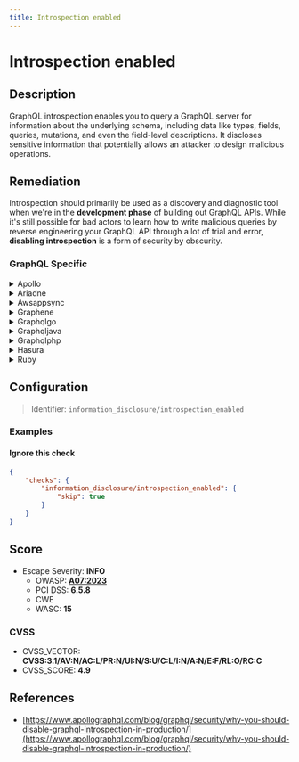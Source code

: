 ```yaml
---
title: Introspection enabled
---
```


# Introspection enabled

## Description

GraphQL introspection enables you to query a GraphQL server for information about the underlying schema, including data like types, fields, queries, mutations, and even the field-level descriptions.
It discloses sensitive information that potentially allows an attacker to design malicious operations.


## Remediation

Introspection should primarily be used as a discovery and diagnostic tool when we're in the **development phase** of building out GraphQL APIs.
While it's still possible for bad actors to learn how to write malicious queries by reverse engineering your GraphQL API through a lot of trial and error, **disabling introspection** is a form of security by obscurity.



### GraphQL Specific

<details>
    <summary>Apollo</summary>

To disable Introspection, either set `NODE_ENV` to `production` or enforce it :

 ```javascript
 const server = new ApolloServer({
   typeDefs,
   resolvers,
   introspection: false
 });
 ```

 Source: <https://escape.tech/blog/9-graphql-security-best-practices/>


</details>

<details>
    <summary>Ariadne</summary>

When defining the `ariadne.asgi.GraphQL` app make sure to add the flag `introspection=False`


</details>

<details>
    <summary>Awsappsync</summary>

Add ACL rule to prevent GraphQL __schema introspection queries to the API.
This is achieved by blocking any HTTP body that includes the string "__schema".
This would be entered into the Rule JSON editor when creating a web ACL in the AWS WAF Console.

```json
{
    "Name": "Block-Introspection",
    "Priority": 5,
    "Action": {
        "Block": {}
    },
    "VisibilityConfig": {
        "SampledRequestsEnabled": true,
        "CloudWatchMetricsEnabled": true,
        "MetricName": "Block-Introspection"
    },
    "Statement": {
        "ByteMatchStatement": {
            "FieldToMatch": {
                "Body": {}
            },
            "PositionalConstraint": "CONTAINS",
            "SearchString": "__schema",
            "TextTransformations": [
                {
                    "Type": "NONE",
                    "Priority": 0
                }
            ]
        }
    }
}
```

Don't forget to associate the previously created ACL rule with your AppSync API.

For more information refer to :

[AWS AppSync - Developer Guide](https://docs.aws.amazon.com/appsync/latest/devguide/what-is-appsync.html)

[Integrate an AppSync API with AWS WAF](https://docs.aws.amazon.com/appsync/latest/devguide/WAF-Integration.html)

[AWS Web Application Firewall](https://docs.aws.amazon.com/waf/latest/developerguide/waf-chapter.html)


</details>

<details>
    <summary>Graphene</summary>

When using Graphene, here is how you would disable introspection for your schema.

```python
from graphql import validate, parse
from graphene import ObjectType, Schema, String
from graphene.validation import DisableIntrospection


  class MyQuery(ObjectType):
  name = String(required=True)


  schema = Schema(query=MyQuery)

  # introspection queries will not be executed.

  validation_errors = validate(
    schema=schema.graphql_schema,
    document_ast=parse('THE QUERY'),
    rules=(
      DisableIntrospection,
    )
  )
```

Source: [docs.graphene-python.org](https://docs.graphene-python.org/en/latest/execution/queryvalidation/)


</details>

<details>
    <summary>Graphqlgo</summary>

`graphql-go/graphql` does not allow you to disable Introspection.

However, you can disable it with a custom middleware filtering the keyword `__schema`:

```go

func blockIntrospection(next http.Handler) http.Handler {
  return http.HandlerFunc(func(w http.ResponseWriter, r *http.Request) {
    bodyBytes, _ := ioutil.ReadAll(r.Body)
    r.Body.Close()
    r.Body = ioutil.NopCloser(bytes.NewBuffer(bodyBytes))
    body_lower := bytes.ToLower(bodyBytes)
    subslice := "__schema"
    if bytes.Contains(body_lower, []byte(subslice)) {
      no_introspection := "{\"errors\": [{\"message\": \"Introspection is disabled.\"}],\"data\": null}"
      w.Write([]byte(no_introspection))
    } else {
      next.ServeHTTP(w, r)
    }
  })
}

...

func main(){
  ...
  h := handler.New(...) // GraphQL handler

  http.Handle("/graphql", blockIntrospection(h))

}
```


</details>

<details>
    <summary>Graphqljava</summary>

```java
GraphQLSchema schema = GraphQLSchema.newSchema()
.query(StarWarsSchema.queryType)
.fieldVisibility( NoIntrospectionGraphqlFieldVisibility.NO_INTROSPECTION_FIELD_VISIBILITY )
.build();
```

Source: https://www.graphql-java.com/documentation/v11/execution/


</details>

<details>
    <summary>Graphqlphp</summary>

```php
use GraphQL\GraphQL;
use GraphQL\Validator\Rules\DisableIntrospection;
use GraphQL\Validator\DocumentValidator;
DocumentValidator::addRule(new DisableIntrospection());<code>
</code>
```

Source: https://webonyx.github.io/graphql-php/security/#disabling-introspection


</details>

<details>
    <summary>Hasura</summary>

Hasura allows you to control who can run an introspection query.

 To do so:

 - Go to Project Console > Security Settings > Schema Introspection
 - Select a role (e.g., guest)
 - Check "Disabled"

See the [official guide](https://hasura.io/docs/latest/graphql/cloud/security/disable-graphql-introspection/) for more information.


</details>

<details>
    <summary>Ruby</summary>

```ruby
class MySchema < GraphQL::Schema
disable_introspection_entry_points if Rails.env.production?
end
```

Source: https://github.com/rmosolgo/graphql-ruby/blob/master/guides/schema/introspection.md#disabling-introspection


</details>


## Configuration

> Identifier: `information_disclosure/introspection_enabled`



### Examples



#### Ignore this check

```json
{
    "checks": {
        "information_disclosure/introspection_enabled": {
            "skip": true
        }
    }
}
```




## Score

- Escape Severity: **<span className="info-severityom">INFO</span>**
  - OWASP: **[A07:2023](https://github.com/OWASP/API-Security/blob/master/editions/2023/en/0xa7-security-misconfiguration.md)**
  - PCI DSS: **6.5.8**
  - CWE
  - WASC: **15**
  
  

### CVSS

- CVSS_VECTOR: **CVSS:3.1/AV:N/AC:L/PR:N/UI:N/S:U/C:L/I:N/A:N/E:F/RL:O/RC:C**
- CVSS_SCORE: **4.9**

## References

- [https://www.apollographql.com/blog/graphql/security/why-you-should-disable-graphql-introspection-in-production/](https://www.apollographql.com/blog/graphql/security/why-you-should-disable-graphql-introspection-in-production/)
  